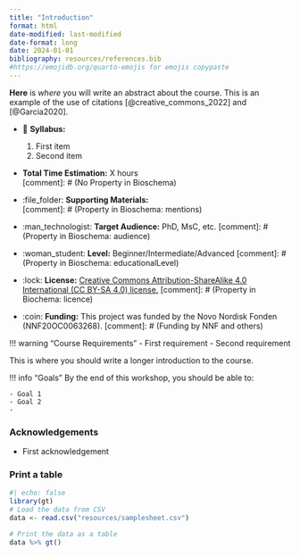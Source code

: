 ```yaml
---
title: "Introduction"
format: html
date-modified: last-modified
date-format: long
date: 2024-01-01
bibliography: resources/references.bib
#https://emojidb.org/quarto-emojis for emojis copypaste
---
```


**Here** is *where* you will write an abstract about the course. This is an example of the use of citations [@creative_commons_2022] and [@Garcia2020].

:::{.callout-note title="Course Overview"}
    
- 📖 **Syllabus:** 

  1. First item  
  2. Second item  

- **Total Time Estimation:** X hours  
[comment]: # (No Property in Bioschema)

- :file_folder: **Supporting Materials:**  
[comment]: # (Property in Bioschema: mentions)

- :man_technologist: **Target Audience:** PhD, MsC, etc.
[comment]: # (Property in Bioschema: audience)

- :woman_student: **Level:** Beginner/Intermediate/Advanced
[comment]: # (Property in Bioschema: educationalLevel)

- :lock: **License:** [Creative Commons Attribution-ShareAlike 4.0 International (CC BY-SA 4.0) license.](https://creativecommons.org/licenses/by-sa/4.0/legalcode)
[comment]: # (Property in Biochema: licence)

- :coin: **Funding:** This project was funded by the Novo Nordisk Fonden (NNF20OC0063268).
[comment]: # (Funding by NNF and others)
:::

!!! warning "Course Requirements"
    - First requirement
    - Second requirement

This is where you should write a longer introduction to the course.

!!! info "Goals"
    By the end of this workshop, you should be able to:

    - Goal 1
    - Goal 2
    -   

### Acknowledgements

- First acknowledgement

### Print a table

```r
#| echo: false
library(gt)
# Load the data from CSV
data <- read.csv("resources/samplesheet.csv")

# Print the data as a table
data %>% gt()
```























<script type="application/ld+json" >
    {
      "@context": "https://schema.org",
      "@id": "# Put here the course webpage (https://hds-sandbox.github.io/bulk_RNAseq_course/)",
      "@type": "LearningResource",
      "dct:conformsTo": "https://bioschemas.org/profiles/TrainingMaterial/1.0-RELEASE",
      "description": "# Course description",
      "keywords": [
        "# Keyword1, Keyword2, etc"
      ],
      "learningResourceType": [
        "e-learning"
      ],
      "license": [
        {
          "@id": "# Link to license webpage (https://creativecommons.org/licenses/by-sa/4.0/)",
          "@type": "CreativeWork"
        }
      ],
      "mentions": [
        {
          "@id": "# Link to DOI or zenodo materials (10.5281/zenodo.7660225)",
          "@type": "Thing"
        },
        {
          "@id": "#Another link to DOI or zenodo materials (10.5281/zenodo.7565997)",
          "@type": "Thing"
        }
      ],
      "name": "# Name of the workshop (Introduction to bulk RNAseq analysis workshop)",
      "educationalLevel": "# One of: Beginner, Intermediate or Advanced",
      "audience": "# PhD, postdocs, MSc, etc"
    }
    </script >